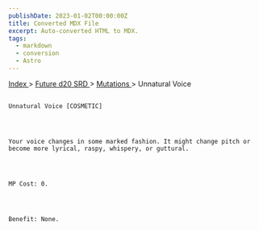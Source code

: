 ```yaml
---
publishDate: 2023-01-02T00:00:00Z
title: Converted MDX File
excerpt: Auto-converted HTML to MDX.
tags:
  - markdown
  - conversion
  - Astro
---
```


[
Index
](-index) >
[
Future d20 SRD
](future-d20-srd-index) >
[
Mutations
](future-d20-srd-mutations-index) > Unnatural Voice

##

    Unnatural Voice [COSMETIC]




    Your voice changes in some marked fashion. It might change pitch or become more lyrical, raspy, whispery, or guttural.




    MP Cost: 0.




    Benefit: None.
